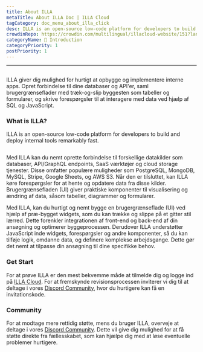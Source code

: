 ```yaml
---
title: About ILLA
metaTitle: About ILLA Doc | ILLA Cloud
tagCategory: doc_menu_about_illa_click
desc: ILLA is an open-source low-code platform for developers to build and deploy internal tools remarkably fast.
crowdinRepo: https://crowdin.com/multilingual/illacloud-website/151?languages=en&filter=basic&value=0
categoryName: 👋 Introduction
categoryPriority: 1
postPriority: 1
---
```


* * *

## <h2 hidden>About ILLA</h2>

ILLA giver dig mulighed for hurtigt at opbygge og implementere interne apps. Opret forbindelse til dine databaser og API'er, saml brugergrænseflader med træk-og-slip byggesten som tabeller og formularer, og skrive forespørgsler til at interagere med data ved hjælp af SQL og JavaScript.

### What is ILLA?

ILLA is an open-source low-code platform for developers to build and deploy internal tools remarkably fast.

<img
  src='https://cdn.illacloud.com/official-website/img/docs/introduction/about-illa-cloud.png'
  alt=""
/>

Med ILLA kan du nemt oprette forbindelse til forskellige datakilder som databaser, API/GraphQL endpoints, SaaS værktøjer og cloud storage tjenester. Disse omfatter populære muligheder som PostgreSQL, MongoDB, MySQL, Stripe, Google Sheets, og AWS S3. Når den er tilsluttet, kan ILLA køre forespørgsler for at hente og opdatere data fra disse kilder. Brugergrænsefladen (UI) giver praktiske komponenter til visualisering og ændring af data, såsom tabeller, diagrammer og formularer.

Med ILLA, kan du hurtigt og nemt bygge en brugergrænseflade (UI) ved hjælp af præ-bygget widgets, som du kan trække og slippe på et gitter stil lærred. Dette forenkler integrationen af front-end og back-end af din ansøgning og optimerer byggeprocessen. Derudover ILLA understøtter JavaScript inde widgets, forespørgsler og andre komponenter, så du kan tilføje logik, omdanne data, og definere komplekse arbejdsgange. Dette gør det nemt at tilpasse din ansøgning til dine specifikke behov.

### Get Start

For at prøve ILLA er den mest bekvemme måde at tilmelde dig og logge ind på [ILLA Cloud](https://cloud.illacloud.com/). 
For at fremskynde revisionsprocessen inviterer vi dig til at deltage i vores [Discord Community](https://discord.gg/illacloud), hvor du hurtigere kan få en invitationskode.

### Community

For at modtage mere rettidig støtte, mens du bruger ILLA, overveje at deltage i vores [Discord Community](https://discord.gg/illacloud). Dette vil give dig mulighed for at få støtte direkte fra fællesskabet, som kan hjælpe dig med at løse eventuelle problemer hurtigere. 
